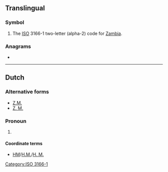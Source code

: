 {{also|zm|Zm|zm.|.zm}}
==Translingual==

===Symbol===
{{head|mul|symbol}}

# The [[ISO]] 3166-1 two-letter (alpha-2) code for [[Zambia]].

===Anagrams===

* {{l|mul|MZ}}

[[Category:ISO 3166-1]]

----

==Dutch==

===Alternative forms===
* [[Z.M.]]
* [[Z. M.]]

===Pronoun===
{{head|nl|pronoun}}
# {{io|lang=nl|[[Zijne Majesteit]]||His Majesty}}

====Coordinate terms====
* [[HM]]/[[H.M.]]/[[H. M.]]